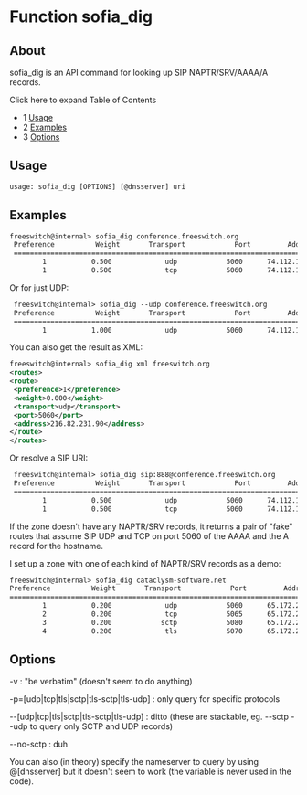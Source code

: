 
# Function sofia_dig 

 

## About

sofia\_dig is an API command for looking up SIP NAPTR/SRV/AAAA/A records.

Click here to expand Table of Contents

* 1 [Usage](#usage)
* 2 [Examples](#examples)
* 3 [Options](#options)

## Usage

```xml
usage: sofia_dig [OPTIONS] [@dnsserver] uri
```

## Examples

```xml
freeswitch@internal> sofia_dig conference.freeswitch.org
 Preference          Weight       Transport            Port         Address
 ================================================================================
        1           0.500             udp            5060      74.112.133.77
        1           0.500             tcp            5060      74.112.133.77


```

Or for just UDP:

```xml
 freeswitch@internal> sofia_dig --udp conference.freeswitch.org  
 Preference          Weight       Transport            Port         Address  
 ================================================================================
        1           1.000             udp            5060      74.112.133.77


```

You can also get the result as XML:

```xml
freeswitch@internal> sofia_dig xml freeswitch.org
<routes>
<route>
 <preference>1</preference>
 <weight>0.000</weight>
 <transport>udp</transport>
 <port>5060</port>
 <address>216.82.231.90</address>
</route>
</routes>
```

Or resolve a SIP URI:

```xml
 freeswitch@internal> sofia_dig sip:888@conference.freeswitch.org
 Preference          Weight       Transport            Port         Address
 ================================================================================
        1           0.500             udp            5060      74.112.133.77
        1           0.500             tcp            5060      74.112.133.77
```

If the zone doesn't have any NAPTR/SRV records, it returns a pair of "fake" routes that assume SIP UDP and TCP on port 5060 of the AAAA and the A record for the hostname.

  
I set up a zone with one of each kind of NAPTR/SRV records as a demo:

```xml
freeswitch@internal> sofia_dig cataclysm-software.net
Preference          Weight       Transport            Port         Address
================================================================================
        1           0.200             udp            5060      65.172.243.156
        2           0.200             tcp            5065      65.172.243.156
        3           0.200            sctp            5080      65.172.243.156
        4           0.200             tls            5070      65.172.243.156


```

## Options

\-v : "be verbatim" (doesn't seem to do anything)

\-p=\[udp|tcp|tls|sctp|tls-sctp|tls-udp\] : only query for specific protocols

\--\[udp|tcp|tls|sctp|tls-sctp|tls-udp\] : ditto (these are stackable, eg. --sctp --udp to query only SCTP and UDP records)

\--no-sctp : duh

You can also (in theory) specify the nameserver to query by using @\[dnsserver\] but it doesn't seem to work (the variable is never used in the code).

  

